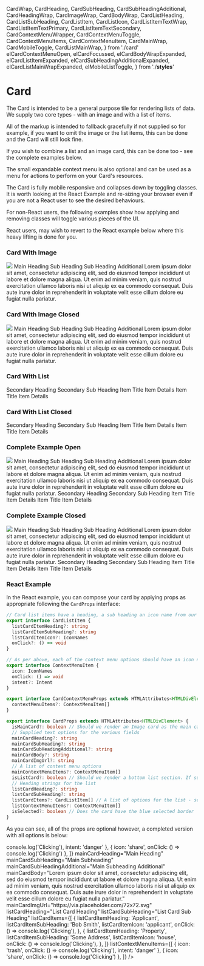   CardWrap,
  CardHeading,
  CardSubHeading,
  CardSubHeadingAdditional,
  CardHeadingWrap,
  CardImageWrap,
  CardBodyWrap,
  CardListHeading,
  CardListSubHeading,
  CardListItem,
  CardListIcon,
  CardListItemTextWrap,
  CardListItemTextPrimary,
  CardListItemTextSecondary,
  CardContextMenuWrapper,
  CardContextMenuToggle,
  CardContextMenuItems,
  CardContextMenuItem,
  CardMainWrap,
  CardMobileToggle,
  CardListMainWrap,
} from './card'
  elCardContextMenuOpen,
  elCardFocussed,
  elCardBodyWrapExpanded,
  elCardListItemExpanded,
  elCardSubHeadingAdditionalExpanded,
  elCardListMainWrapExpanded,
  elMobileListToggle,
} from './__styles__'

<Meta title="V3/Card" />

# Card

The Card is intended to be a general purpose tile for rendering lists of data. We supply two core types - with an image and with a list of items.

All of the markup is intended to fallback gracefully if not supplied so for example, if you want to omit the image or the list items, this can be done and the Card will still look fine.

If you wish to combine a list and an image card, this can be done too - see the complete examples below.

The small expandable context menu is also optional and can be used as a menu for actions to perform on your Card's resources.

The Card is fully mobile responsive and collapses down by toggling classes. It is worth looking at the React Example and re-sizing your browser even if you are not a React user to see the desired behaviours.

For non-React users, the following examples show how applying and removing classes will toggle various pieces of the UI. 

React users, may wish to revert to the React example below where this heavy lifting is done for you.

### Card With Image

<Canvas>
  <Story name="Card With Image">
    <CardWrap className={elCardFocussed}>
      <CardContextMenuWrapper>
        <CardContextMenuToggle>
          <Icon icon="more" fontSize="1.25rem" />
        </CardContextMenuToggle>
        <CardContextMenuItems className={elCardContextMenuOpen}>
          <CardContextMenuItem>
            <Icon icon="close" />
          </CardContextMenuItem>
          <CardContextMenuItem>
            <Icon icon="trash" intent="danger" />
          </CardContextMenuItem>
          <CardContextMenuItem>
            <Icon icon="share" />
          </CardContextMenuItem>
        </CardContextMenuItems>
      </CardContextMenuWrapper>
      <CardMainWrap>
        <CardImageWrap>
          <img src="https://via.placeholder.com/72x72.svg" />
        </CardImageWrap>
        <CardHeadingWrap>
          <CardHeading>Main Heading</CardHeading>
          <CardSubHeading>Sub Heading</CardSubHeading>
          <CardSubHeadingAdditional className={elCardSubHeadingAdditionalExpanded}>
            Sub Heading Additional
          </CardSubHeadingAdditional>
        </CardHeadingWrap>
        <CardMobileToggle>
          <Icon icon="arrowUp" />
        </CardMobileToggle>
      </CardMainWrap>
      <CardBodyWrap className={elCardBodyWrapExpanded}>
        Lorem ipsum dolor sit amet, consectetur adipiscing elit, sed do eiusmod tempor incididunt ut labore et dolore
        magna aliqua. Ut enim ad minim veniam, quis nostrud exercitation ullamco laboris nisi ut aliquip ex ea commodo
        consequat. Duis aute irure dolor in reprehenderit in voluptate velit esse cillum dolore eu fugiat nulla
        pariatur.
      </CardBodyWrap>
    </CardWrap>
  </Story>
</Canvas>

<RenderHtmlMarkup component="V3/Card" story="Card With Image" />

### Card With Image Closed

<Canvas>
  <Story name="Card With Image Closed">
    <CardWrap>
      <CardContextMenuWrapper>
        <CardContextMenuToggle>
          <Icon icon="more" fontSize="1.25rem" />
        </CardContextMenuToggle>
        <CardContextMenuItems>
          <CardContextMenuItem>
            <Icon icon="close" />
          </CardContextMenuItem>
          <CardContextMenuItem>
            <Icon icon="trash" intent="danger" />
          </CardContextMenuItem>
          <CardContextMenuItem>
            <Icon icon="share" />
          </CardContextMenuItem>
        </CardContextMenuItems>
      </CardContextMenuWrapper>
      <CardMainWrap>
        <CardImageWrap>
          <img src="https://via.placeholder.com/72x72.svg" />
        </CardImageWrap>
        <CardHeadingWrap>
          <CardHeading>Main Heading</CardHeading>
          <CardSubHeading>Sub Heading</CardSubHeading>
          <CardSubHeadingAdditional>Sub Heading Additional</CardSubHeadingAdditional>
        </CardHeadingWrap>
        <CardMobileToggle>
          <Icon icon="arrowUp" />
        </CardMobileToggle>
      </CardMainWrap>
      <CardBodyWrap>
        Lorem ipsum dolor sit amet, consectetur adipiscing elit, sed do eiusmod tempor incididunt ut labore et dolore
        magna aliqua. Ut enim ad minim veniam, quis nostrud exercitation ullamco laboris nisi ut aliquip ex ea commodo
        consequat. Duis aute irure dolor in reprehenderit in voluptate velit esse cillum dolore eu fugiat nulla
        pariatur.
      </CardBodyWrap>
    </CardWrap>
  </Story>
</Canvas>

<RenderHtmlMarkup component="V3/Card" story="Card With Image Closed" />

### Card With List

<Canvas>
  <Story name="Card With List">
    <CardWrap className={elCardFocussed}>
      <CardListMainWrap className={elCardListMainWrapExpanded}>
        <CardContextMenuWrapper>
          <CardContextMenuToggle>
            <Icon icon="more" fontSize="1.25rem" />
          </CardContextMenuToggle>
          <CardContextMenuItems className={elCardContextMenuOpen}>
            <CardContextMenuItem>
              <Icon icon="close" />
            </CardContextMenuItem>
            <CardContextMenuItem>
              <Icon icon="trash" intent="danger" />
            </CardContextMenuItem>
            <CardContextMenuItem>
              <Icon icon="share" />
            </CardContextMenuItem>
          </CardContextMenuItems>
        </CardContextMenuWrapper>
        <CardListHeading>Secondary Heading</CardListHeading>
        <CardListSubHeading>Secondary Sub Heading</CardListSubHeading>
        <CardMobileToggle className={elMobileListToggle}>
          <Icon icon="arrowUp" />
        </CardMobileToggle>
      </CardListMainWrap>
      <CardListItem className={elCardListItemExpanded}>
        <CardListIcon>
          <Icon icon="house" />
        </CardListIcon>
        <CardListItemTextWrap>
          <CardListItemTextPrimary>Item Title</CardListItemTextPrimary>
          <CardListItemTextSecondary>Item Details</CardListItemTextSecondary>
        </CardListItemTextWrap>
      </CardListItem>
      <CardListItem className={elCardListItemExpanded}>
        <CardListIcon>
          <Icon icon="applicant" />
        </CardListIcon>
        <CardListItemTextWrap>
          <CardListItemTextPrimary>Item Title</CardListItemTextPrimary>
          <CardListItemTextSecondary>Item Details</CardListItemTextSecondary>
        </CardListItemTextWrap>
      </CardListItem>
    </CardWrap>
  </Story>
</Canvas>

<RenderHtmlMarkup component="V3/Card" story="Card With List" />

### Card With List Closed

<Canvas>
  <Story name="Card With List Closed">
    <CardWrap>
      <CardListMainWrap>
        <CardContextMenuWrapper>
          <CardContextMenuToggle>
            <Icon icon="more" fontSize="1.25rem" />
          </CardContextMenuToggle>
          <CardContextMenuItems>
            <CardContextMenuItem>
              <Icon icon="close" />
            </CardContextMenuItem>
            <CardContextMenuItem>
              <Icon icon="trash" intent="danger" />
            </CardContextMenuItem>
            <CardContextMenuItem>
              <Icon icon="share" />
            </CardContextMenuItem>
          </CardContextMenuItems>
        </CardContextMenuWrapper>
        <CardListHeading>Secondary Heading</CardListHeading>
        <CardListSubHeading>Secondary Sub Heading</CardListSubHeading>
        <CardMobileToggle>
          <Icon icon="arrowUp" />
        </CardMobileToggle>
      </CardListMainWrap>
      <CardListItem>
        <CardListIcon>
          <Icon icon="house" />
        </CardListIcon>
        <CardListItemTextWrap>
          <CardListItemTextPrimary>Item Title</CardListItemTextPrimary>
          <CardListItemTextSecondary>Item Details</CardListItemTextSecondary>
        </CardListItemTextWrap>
      </CardListItem>
      <CardListItem>
        <CardListIcon>
          <Icon icon="applicant" />
        </CardListIcon>
        <CardListItemTextWrap>
          <CardListItemTextPrimary>Item Title</CardListItemTextPrimary>
          <CardListItemTextSecondary>Item Details</CardListItemTextSecondary>
        </CardListItemTextWrap>
      </CardListItem>
    </CardWrap>
  </Story>
</Canvas>

<RenderHtmlMarkup component="V3/Card" story="Card With List Closed" />

### Complete Example Open

<Canvas>
  <Story name="Complete Example Open">
    <CardWrap className={elCardFocussed}>
      <CardContextMenuWrapper>
        <CardContextMenuToggle>
          <Icon icon="more" fontSize="1.25rem" />
        </CardContextMenuToggle>
        <CardContextMenuItems className={elCardContextMenuOpen}>
          <CardContextMenuItem>
            <Icon icon="close" />
          </CardContextMenuItem>
          <CardContextMenuItem>
            <Icon icon="trash" intent="danger" />
          </CardContextMenuItem>
          <CardContextMenuItem>
            <Icon icon="share" />
          </CardContextMenuItem>
        </CardContextMenuItems>
      </CardContextMenuWrapper>
      <CardMainWrap>
        <CardImageWrap>
          <img src="https://via.placeholder.com/72x72.svg" />
        </CardImageWrap>
        <CardHeadingWrap>
          <CardHeading>Main Heading</CardHeading>
          <CardSubHeading>Sub Heading</CardSubHeading>
          <CardSubHeadingAdditional className={elCardSubHeadingAdditionalExpanded}>
            Sub Heading Additional
          </CardSubHeadingAdditional>
        </CardHeadingWrap>
        <CardMobileToggle>
          <Icon icon="arrowUp" />
        </CardMobileToggle>
      </CardMainWrap>
      <CardBodyWrap className={cx(elMb5, elCardBodyWrapExpanded)}>
        Lorem ipsum dolor sit amet, consectetur adipiscing elit, sed do eiusmod tempor incididunt ut labore et dolore
        magna aliqua. Ut enim ad minim veniam, quis nostrud exercitation ullamco laboris nisi ut aliquip ex ea commodo
        consequat. Duis aute irure dolor in reprehenderit in voluptate velit esse cillum dolore eu fugiat nulla
        pariatur.
      </CardBodyWrap>
      <CardListMainWrap className={elCardListMainWrapExpanded}>
        <CardContextMenuWrapper>
          <CardContextMenuToggle>
            <Icon icon="more" fontSize="1.25rem" />
          </CardContextMenuToggle>
          <CardContextMenuItems className={elCardContextMenuOpen}>
            <CardContextMenuItem>
              <Icon icon="close" />
            </CardContextMenuItem>
            <CardContextMenuItem>
              <Icon icon="trash" intent="danger" />
            </CardContextMenuItem>
            <CardContextMenuItem>
              <Icon icon="share" />
            </CardContextMenuItem>
          </CardContextMenuItems>
        </CardContextMenuWrapper>
        <CardListHeading>Secondary Heading</CardListHeading>
        <CardListSubHeading>Secondary Sub Heading</CardListSubHeading>
        <CardMobileToggle className={elMobileListToggle}>
          <Icon icon="arrowUp" />
        </CardMobileToggle>
      </CardListMainWrap>
      <CardListItem className={elCardListItemExpanded}>
        <CardListIcon>
          <Icon icon="house" />
        </CardListIcon>
        <CardListItemTextWrap>
          <CardListItemTextPrimary>Item Title</CardListItemTextPrimary>
          <CardListItemTextSecondary>Item Details</CardListItemTextSecondary>
        </CardListItemTextWrap>
      </CardListItem>
      <CardListItem className={elCardListItemExpanded}>
        <CardListIcon>
          <Icon icon="applicant" />
        </CardListIcon>
        <CardListItemTextWrap>
          <CardListItemTextPrimary>Item Title</CardListItemTextPrimary>
          <CardListItemTextSecondary>Item Details</CardListItemTextSecondary>
        </CardListItemTextWrap>
      </CardListItem>
    </CardWrap>
  </Story>
</Canvas>

<RenderHtmlMarkup component="V3/Card" story="Complete Example Open" />

### Complete Example Closed

<Canvas>
  <Story name="Complete Example Closed">
    <CardWrap>
      <CardContextMenuWrapper>
        <CardContextMenuToggle>
          <Icon icon="more" fontSize="1.25rem" />
        </CardContextMenuToggle>
        <CardContextMenuItems>
          <CardContextMenuItem>
            <Icon icon="close" />
          </CardContextMenuItem>
          <CardContextMenuItem>
            <Icon icon="trash" intent="danger" />
          </CardContextMenuItem>
          <CardContextMenuItem>
            <Icon icon="share" />
          </CardContextMenuItem>
        </CardContextMenuItems>
      </CardContextMenuWrapper>
      <CardMainWrap>
        <CardImageWrap>
          <img src="https://via.placeholder.com/72x72.svg" />
        </CardImageWrap>
        <CardHeadingWrap>
          <CardHeading>Main Heading</CardHeading>
          <CardSubHeading>Sub Heading</CardSubHeading>
          <CardSubHeadingAdditional>Sub Heading Additional</CardSubHeadingAdditional>
        </CardHeadingWrap>
        <CardMobileToggle>
          <Icon icon="arrowUp" />
        </CardMobileToggle>
      </CardMainWrap>
      <CardBodyWrap className={elMb5}>
        Lorem ipsum dolor sit amet, consectetur adipiscing elit, sed do eiusmod tempor incididunt ut labore et dolore
        magna aliqua. Ut enim ad minim veniam, quis nostrud exercitation ullamco laboris nisi ut aliquip ex ea commodo
        consequat. Duis aute irure dolor in reprehenderit in voluptate velit esse cillum dolore eu fugiat nulla
        pariatur.
      </CardBodyWrap>
      <CardListMainWrap>
        <CardContextMenuWrapper>
          <CardContextMenuToggle>
            <Icon icon="more" fontSize="1.25rem" />
          </CardContextMenuToggle>
          <CardContextMenuItems>
            <CardContextMenuItem>
              <Icon icon="close" />
            </CardContextMenuItem>
            <CardContextMenuItem>
              <Icon icon="trash" intent="danger" />
            </CardContextMenuItem>
            <CardContextMenuItem>
              <Icon icon="share" />
            </CardContextMenuItem>
          </CardContextMenuItems>
        </CardContextMenuWrapper>
        <CardListHeading>Secondary Heading</CardListHeading>
        <CardListSubHeading>Secondary Sub Heading</CardListSubHeading>
        <CardMobileToggle className={elMobileListToggle}>
          <Icon icon="arrowUp" />
        </CardMobileToggle>
      </CardListMainWrap>
      <CardListItem>
        <CardListIcon>
          <Icon icon="house" />
        </CardListIcon>
        <CardListItemTextWrap>
          <CardListItemTextPrimary>Item Title</CardListItemTextPrimary>
          <CardListItemTextSecondary>Item Details</CardListItemTextSecondary>
        </CardListItemTextWrap>
      </CardListItem>
      <CardListItem>
        <CardListIcon>
          <Icon icon="applicant" />
        </CardListIcon>
        <CardListItemTextWrap>
          <CardListItemTextPrimary>Item Title</CardListItemTextPrimary>
          <CardListItemTextSecondary>Item Details</CardListItemTextSecondary>
        </CardListItemTextWrap>
      </CardListItem>
    </CardWrap>
  </Story>
</Canvas>

<RenderHtmlMarkup component="V3/Card" story="Complete Example Closed" />

### React Example

In the React example, you can compose your card by applying props as appropriate following the `CardProps` interface:

```ts
// Card list items have a heading, a sub heading an icon name from our icon list and an onClick action
export interface CardListItem {
  listCardItemHeading?: string
  listCardItemSubHeading?: string
  listCardItemIcon?: IconNames
  onClick?: () => void
}

// As per above, each of the context menu options should have an icon name, a click action and optionally, an intent for example "danger", will render a red icon
export interface ContextMenuItem {
  icon: IconNames
  onClick: () => void
  intent?: Intent
}

export interface CardContextMenuProps extends HTMLAttributes<HTMLDivElement> {
  contextMenuItems?: ContextMenuItem[]
}

export interface CardProps extends HTMLAttributes<HTMLDivElement> {
  isMainCard?: boolean // Should we render an Image card as the main card?
  // Supplied text options for the various fields
  mainCardHeading?: string
  mainCardSubHeading?: string
  mainCardSubHeadingAdditional?: string
  mainCardBody?: string
  mainCardImgUrl?: string
  // A list of context menu options
  mainContextMenuItems?: ContextMenuItem[]
  isListCard?: boolean // Should we render a bottom list section. If supplied without isMainCard, will just render a list
  // Heading strings for the list
  listCardHeading?: string 
  listCardSubHeading?: string
  listCardItems?: CardListItem[] // A list of options for the list - see CardList item above
  listContextMenuItems?: ContextMenuItem[]
  isSelected?: boolean // Does the card have the blue selected border
}

```

As you can see, all of the props are optional however, a completed version with all options is below:

<Canvas>
  <Story name="React Example">
    <MediaStateProvider>
      <Card
        isMainCard
        isListCard
        mainContextMenuItems={[
          { icon: 'trash', onClick: () => console.log('Clicking'), intent: 'danger' },
          { icon: 'share', onClick: () => console.log('Clicking') },
        ]}
        mainCardHeading="Main Heading"
        mainCardSubHeading="Main Subheading"
        mainCardSubHeadingAdditional="Main Subheading Additional"
        mainCardBody="Lorem ipsum dolor sit amet, consectetur adipiscing elit, sed do eiusmod tempor incididunt ut labore et dolore magna aliqua. Ut enim ad minim veniam, quis nostrud exercitation ullamco laboris nisi ut aliquip ex ea commodo consequat. Duis aute irure dolor in reprehenderit in voluptate velit esse cillum dolore eu fugiat nulla pariatur."
        mainCardImgUrl="https://via.placeholder.com/72x72.svg"
        listCardHeading="List Card Heading"
        listCardSubHeading="List Card Sub Heading"
        listCardItems={[
          {
            listCardItemHeading: 'Applicant',
            listCardItemSubHeading: 'Bob Smith',
            listCardItemIcon: 'applicant',
            onClick: () => console.log('Clicking'),
          },
          {
            listCardItemHeading: 'Property',
            listCardItemSubHeading: 'Some Address',
            listCardItemIcon: 'house',
            onClick: () => console.log('Clicking'),
          },
        ]}
        listContextMenuItems={[
          { icon: 'trash', onClick: () => console.log('Clicking'), intent: 'danger' },
          { icon: 'share', onClick: () => console.log('Clicking') },
        ]}
      />
    </MediaStateProvider>
  </Story>
</Canvas>

<RenderHtmlMarkup component="V3/Card" story="React Example" />
